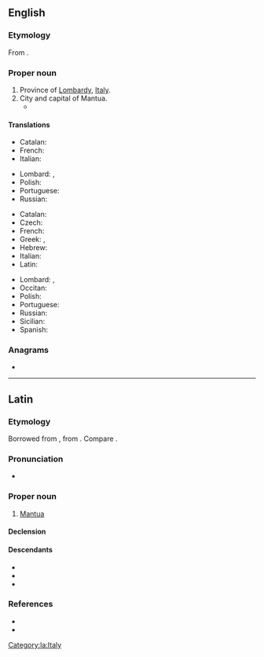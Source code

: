 {{also|mantua|Mântua|Mantüa}}
==English==

===Etymology===
From {{der|en|la|Mantua}}.

===Proper noun===
{{en-proper noun}}

# Province of [[Lombardy]], [[Italy]].
# City and capital of Mantua.
#* {{RQ:Shakespeare Romeo and Juliet|4|1|passage=He and I / Will watch thy waking, and that very night / Shall Romeo bear thee hence to '''Mantua'''.}}

====Translations====
{{trans-top|province}}
* Catalan: {{t|ca|Màntua|f}}
* French: {{t+|fr|Mantoue|f}}
* Italian: {{t+|it|Mantova}}
{{trans-mid}}
* Lombard: {{t|lmo|Mantua|f}}, {{t|lmo|Mantoa|f}}
* Polish: {{t+|pl|Mantua|f}}
* Portuguese: {{t|pt|Mântua}}
* Russian: {{t+|ru|Ма́нтуя|f}}
{{trans-bottom}}

{{trans-top|city}}
* Catalan: {{t|ca|Màntua|f}}
* Czech: {{t|cs|Mantova}}
* French: {{t+|fr|Mantoue|f}}
* Greek: {{t|el|Μάντουα|f}}, {{t+|el|Μάντοβα|f}}
* Hebrew: {{t|he|מנטובה|f|sc=Hebr}}
* Italian: {{t+|it|Mantova|f}}
* Latin: {{t|la|Mantua}}
{{trans-mid}}
* Lombard: {{t|lmo|Mantua|f}}, {{t|lmo|Mantoa|f}}
* Occitan: {{t|oc|Màntoa|f}}
* Polish: {{t+|pl|Mantua|f}}
* Portuguese: {{t|pt|Mântua}}
* Russian: {{t+|ru|Ма́нтуя|f}}
* Sicilian: {{t|scn|Màntuva|f}}
* Spanish: {{t+|es|Mantua|f}}
{{trans-bottom}}

===Anagrams===
* {{anagrams|en|a=aamntu|tamanu}}

----

==Latin==

===Etymology===
Borrowed from {{bor|la|ett|*𐌌𐌀𐌍𐌈𐌅𐌀}}, from {{m|ett|𐌌𐌀𐌍𐌈||[[Mantus]], god of the underworld}}. Compare {{m|ett|𐌌𐌀𐌍𐌈𐌅𐌀𐌕𐌄||Mantuan}}.

===Pronunciation===
* {{la-IPA}}

===Proper noun===
{{la-proper noun|Mantua<1>}}

# [[Mantua#English|Mantua]] {{qualifier|city}}

====Declension====
{{la-ndecl|Mantua<1>}}

====Descendants====
* {{desc|en|Mantua}}
* {{desc|fr|Mantoue}}
* {{desc|it|Mantova}}

===References===
* {{R:L&S}}
* {{R:Gaffiot}}

[[Category:la:Italy]]